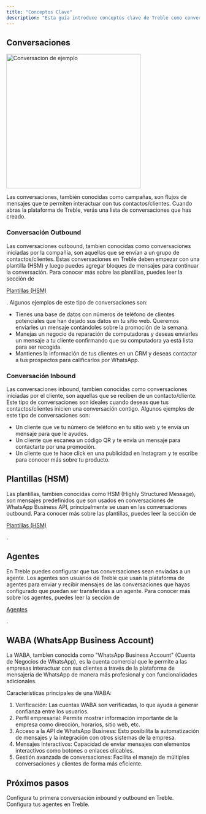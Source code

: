 ```yaml
---
title: "Conceptos Clave"
description: "Esta guía introduce conceptos clave de Treble como conversaciones, bloques, plantillas y más."
---
```


## Conversaciones

<img width="350px" src="/images/sample-convo.png" alt="Conversacion de ejemplo" />

Las conversaciones, también conocidas como campañas, son flujos de mensajes que te permiten interactuar con tus contactos/clientes. Cuando abras la plataforma de Treble, verás una lista de conversaciones que has creado. 

### Conversación Outbound

Las conversaciones outbound, tambien conocidas como conversaciones iniciadas por la compañía, son aquellas que se envían a un grupo de contactos/clientes. Estas conversaciones en Treble deben empezar con una plantilla (HSM) y luego puedes agregar bloques de mensajes para continuar la conversación. Para conocer más sobre las plantillas, puedes leer la sección de <a class="article-link" href="/es/docs/meta/hsm-templates"><p>Plantillas (HSM)</p><Icon icon="arrow-up-right-from-square" iconType="solid" /></a>. Algunos ejemplos de este tipo de conversaciones son:

- Tienes una base de datos con números de teléfono de clientes potenciales que han dejado sus datos en tu sitio web. Queremos enviarles un mensaje contándoles sobre la promoción de la semana.
- Manejas un negocio de reparación de computadoras y deseas enviarles un mensaje a tu cliente confirmando que su computadora ya está lista para ser recogida.
- Mantienes la información de tus clientes en un CRM y deseas contactar a tus prospectos para calificarlos por WhatsApp.

### Conversación Inbound

Las conversaciones inbound, tambien conocidas como conversaciones iniciadas por el cliente, son aquellas que se reciben de un contacto/cliente. Este tipo de conversaciones son ideales cuando deseas que tus contactos/clientes inicien una conversación contigo. Algunos ejemplos de este tipo de conversaciones son:

- Un cliente que ve tu número de teléfono en tu sitio web y te envía un mensaje para que le ayudes.
- Un cliente que escanea un código QR y te envía un mensaje para contactarte por una promoción.
- Un cliente que te hace click en una publicidad en Instagram y te escribe para conocer más sobre tu producto.

## Plantillas (HSM)

Las plantillas, tambien conocidas como HSM (Highly Structured Message), son mensajes predefinidos que son usados en conversaciones de WhatsApp Business API, principalmente se usan en las conversaciones outbound. Para conocer más sobre las plantillas, puedes leer la sección de <a class="article-link" href="/es/docs/meta/hsm-templates"><p>Plantillas (HSM)</p><Icon icon="arrow-up-right-from-square" iconType="solid" /></a>.

## Agentes

En Treble puedes configurar que tus conversaciones sean enviadas a un agente. Los agentes son usuarios de Treble que usan la plataforma de agentes para enviar y recibir mensajes de las conversaciones que hayas configurado que puedan ser transferidas a un agente. Para conocer más sobre los agentes, puedes leer la sección de <a class="article-link" href="/es/docs/agent-platform/welcome"><p>Agentes</p><Icon icon="arrow-up-right-from-square" iconType="solid" /></a>.

## WABA (WhatsApp Business Account)

La WABA, tambien conocida como "WhatsApp Business Account" (Cuenta de Negocios de WhatsApp), es la cuenta comercial que le permite a las empresas interactuar con sus clientes a través de la plataforma de mensajería de WhatsApp de manera más profesional y con funcionalidades adicionales.

Características principales de una WABA:

1. Verificación: Las cuentas WABA son verificadas, lo que ayuda a generar confianza entre los usuarios.
2. Perfil empresarial: Permite mostrar información importante de la empresa como dirección, horarios, sitio web, etc.
3. Acceso a la API de WhatsApp Business: Esto posibilita la automatización de mensajes y la integración con otros sistemas de la empresa.
4. Mensajes interactivos: Capacidad de enviar mensajes con elementos interactivos como botones o enlaces clicables.
5. Gestión avanzada de conversaciones: Facilita el manejo de múltiples conversaciones y clientes de forma más eficiente.

<div class="hr"></div>

## Próximos pasos

<CardGroup cols={2}>
    <Card 
        title="Introducción a Treble" 
        icon="check"
        href="/es/docs/intro-to-treble/welcome"
    >
        Configura tu primera conversación inbound y outbound en Treble.
    </Card>
    <Card 
        title="Agentes en Treble" 
        icon="people-pants-simple"
        href="/es/docs/agent-platform/welcome"
    >
        Configura tus agentes en Treble.
    </Card>
</CardGroup>